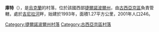 {{coord|49|16|23|N|26|4|50|E|scale:30000|display=title}}

'''庫特'''（{{lang-uk|Кут}}），是[[烏克蘭|烏克蘭]]的村落，位於該國西部[[捷爾諾波爾州|捷爾諾波爾州]]，由[[古西亞京區|古西亞京區]]負責管轄，處於[[吉尼拉河_(茲布魯奇河支流)|吉尼拉河]]畔，始建於1993年，面積1.27平方公里，2001年人口246。

{{DEFAULTSORT:Кут}}
[[Category:捷爾諾波爾州村落|Category:捷爾諾波爾州村落]]
[[Category:古西亞京區村落|Category:古西亞京區村落]]


{{Ternopil-geo-stub}}